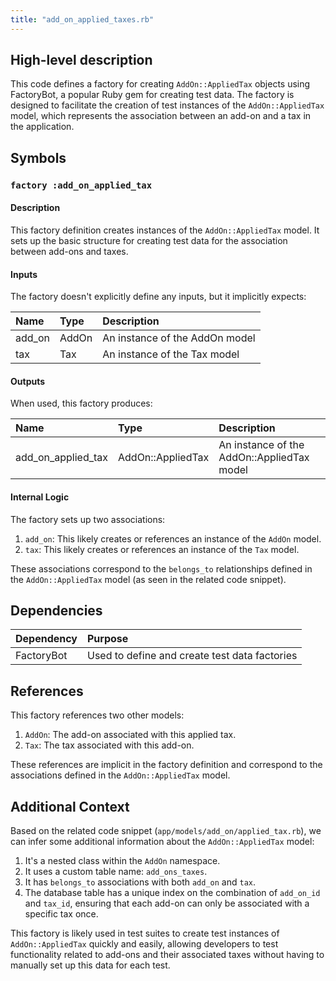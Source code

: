 ```yaml
---
title: "add_on_applied_taxes.rb"
---
```


## High-level description
This code defines a factory for creating `AddOn::AppliedTax` objects using FactoryBot, a popular Ruby gem for creating test data. The factory is designed to facilitate the creation of test instances of the `AddOn::AppliedTax` model, which represents the association between an add-on and a tax in the application.

## Symbols

### `factory :add_on_applied_tax`
#### Description
This factory definition creates instances of the `AddOn::AppliedTax` model. It sets up the basic structure for creating test data for the association between add-ons and taxes.

#### Inputs
The factory doesn't explicitly define any inputs, but it implicitly expects:

| Name | Type | Description |
|:-----|:-----|:------------|
| add_on | AddOn | An instance of the AddOn model |
| tax | Tax | An instance of the Tax model |

#### Outputs
When used, this factory produces:

| Name | Type | Description |
|:-----|:-----|:------------|
| add_on_applied_tax | AddOn::AppliedTax | An instance of the AddOn::AppliedTax model |

#### Internal Logic
The factory sets up two associations:
1. `add_on`: This likely creates or references an instance of the `AddOn` model.
2. `tax`: This likely creates or references an instance of the `Tax` model.

These associations correspond to the `belongs_to` relationships defined in the `AddOn::AppliedTax` model (as seen in the related code snippet).

## Dependencies
| Dependency | Purpose |
|:-----------|:--------|
| FactoryBot | Used to define and create test data factories |

## References
This factory references two other models:
1. `AddOn`: The add-on associated with this applied tax.
2. `Tax`: The tax associated with this add-on.

These references are implicit in the factory definition and correspond to the associations defined in the `AddOn::AppliedTax` model.

## Additional Context
Based on the related code snippet (`app/models/add_on/applied_tax.rb`), we can infer some additional information about the `AddOn::AppliedTax` model:

1. It's a nested class within the `AddOn` namespace.
2. It uses a custom table name: `add_ons_taxes`.
3. It has `belongs_to` associations with both `add_on` and `tax`.
4. The database table has a unique index on the combination of `add_on_id` and `tax_id`, ensuring that each add-on can only be associated with a specific tax once.

This factory is likely used in test suites to create test instances of `AddOn::AppliedTax` quickly and easily, allowing developers to test functionality related to add-ons and their associated taxes without having to manually set up this data for each test.